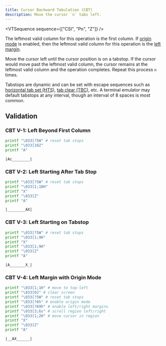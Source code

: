 ```yaml
---
title: Cursor Backward Tabulation (CBT)
description: Move the cursor `n` tabs left.
---
```


<VTSequence sequence={["CSI", "Pn", "Z"]} />

The leftmost valid column for this operation is the first column. If
[origin mode](#TODO) is enabled, then the leftmost valid column for this
operation is the [left margin](#TODO).

Move the cursor left until the cursor position is on a tabstop. If the
cursor would move past the leftmost valid column, the cursor remains at
the leftmost valid column and the operation completes. Repeat this process
`n` times.

Tabstops are dynamic and can be set with escape sequences such as
[horizontal tab set (HTS)](#TODO), [tab clear (TBC)](/docs/vt/csi/tbc), etc.
A terminal emulator may default tabstops at any interval, though an interval
of 8 spaces is most common.

## Validation

### CBT V-1: Left Beyond First Column

```bash
printf "\033[?5W" # reset tab stops
printf "\033[10Z"
printf "A"
```

```
|Ac________|
```

### CBT V-2: Left Starting After Tab Stop

```bash
printf "\033[?5W" # reset tab stops
printf "\033[1;10H"
printf "X"
printf "\033[Z"
printf "A"
```

```
|________AX|
```

### CBT V-3: Left Starting on Tabstop

```bash
printf "\033[?5W" # reset tab stops
printf "\033[1;9H"
printf "X"
printf "\033[1;9H"
printf "\033[Z"
printf "A"
```

```
|A_______X_|
```

### CBT V-4: Left Margin with Origin Mode

```bash
printf "\033[1;1H" # move to top-left
printf "\033[0J" # clear screen
printf "\033[?5W" # reset tab stops
printf "\033[?6h" # enable origin mode
printf "\033[?69h" # enable left/right margins
printf "\033[3;6s" # scroll region left/right
printf "\033[1;2H" # move cursor in region
printf "X"
printf "\033[Z"
printf "A"
```

```
|__AX______|
```
